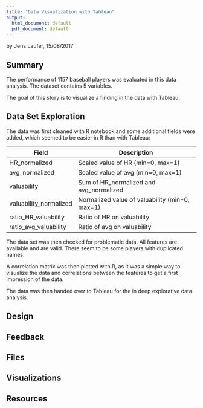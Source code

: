 ```yaml
---
title: "Data Visualization with Tableau"
output:
  html_document: default
  pdf_document: default
---
```


by Jens Laufer, 15/08/2017


## Summary

The performance of 1157 baseball players was evaluated in this data analysis.
The dataset contains 5 variables.

The goal of this story is to visualize a finding in the data with Tableau.


## Data Set Exploration

The data was first cleaned with R notebook and some additional fields
were added, which seemed to be easier in R than with Tableau:


| Field              | Description                                             |
| ------------------ | ------------------------------------------------------- |
| HR_normalized      | Scaled value of HR  (min=0, max=1)                      |
| avg_normalized     | Scaled value of avg (min=0, max=1)                      |
| valuability        | Sum of HR_normalized and avg_normalized                 |
| valuability_normalized | Normalized value of valuability (min=0, max=1)      |
| ratio_HR_valuability | Ratio of HR on valuability                            |
| ratio_avg_valuability | Ratio of avg on valuability                          |

The data set was then checked for problematic data. All features are available 
and are valid. There seem to be some players with duplicated names.

A correlation matrix was then plotted with R, as it was a simple way to
visualize the data and correlations between the features to get a first 
impression of the data. 

The data was then handed over to Tableau for the in deep explorative data 
analysis.


## Design

## Feedback

## Files

## Visualizations

## Resources

